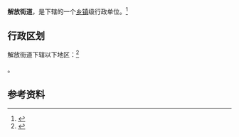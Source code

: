 {{中国乡级行政区|21/01/11/001/000}}

'''解放街道'''，是{{PRC admin/fullname|21/01/11/001/000|3}}下辖的一个[[乡镇|乡镇]]级行政单位。<ref>{{PRC admin/ref sgc|{{PRC admin/parent|21/01/11/001/000}}}}</ref>

== 行政区划 ==

解放街道下辖以下地区：<ref>{{PRC admin/ref sgc|21/01/11/001/000}}</ref>

{{PRC admin/children|21/01/11/001/000}}。

== 参考资料 ==

{{reflist}}

{{行政区划小作品}}
{{PRC admin/navcat|21/01/11/001/000}}